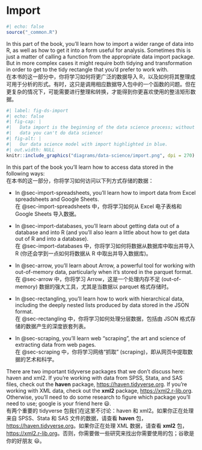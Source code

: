 # Import {#sec-import .unnumbered}

```r
#| echo: false
source("_common.R")
```

In this part of the book, you'll learn how to import a wider range of data into R, as well as how to get it into a form useful for analysis.
Sometimes this is just a matter of calling a function from the appropriate data import package.
But in more complex cases it might require both tidying and transformation in order to get to the tidy rectangle that you'd prefer to work with.    
在本书的这一部分中，你将学习如何将更广泛的数据导入 R，以及如何将其整理成可用于分析的形式。有时，这只是调用相应数据导入包中的一个函数的问题。但在更复杂的情况下，可能需要进行整理和转换，才能得到你更喜欢使用的整洁矩形数据。

```r
#| label: fig-ds-import
#| echo: false
#| fig-cap: |
#|   Data import is the beginning of the data science process; without
#|   data you can't do data science!
#| fig-alt: |
#|   Our data science model with import highlighted in blue.
#| out.width: NULL
knitr::include_graphics("diagrams/data-science/import.png", dpi = 270)
```

In this part of the book you'll learn how to access data stored in the following ways:    
在本书的这一部分，你将学习如何访问以下列方式存储的数据：

-   In @sec-import-spreadsheets, you'll learn how to import data from Excel spreadsheets and Google Sheets.    
    在 @sec-import-spreadsheets 中，你将学习如何从 Excel 电子表格和 Google Sheets 导入数据。

-   In @sec-import-databases, you'll learn about getting data out of a database and into R (and you'll also learn a little about how to get data out of R and into a database).    
    在 @sec-import-databases 中，你将学习如何将数据从数据库中取出并导入 R (你还会学到一点如何将数据从 R 中取出并导入数据库)。

-   In @sec-arrow, you'll learn about Arrow, a powerful tool for working with out-of-memory data, particularly when it's stored in the parquet format.    
    在 @sec-arrow 中，你将学习 Arrow，这是一个处理内存不足 (out-of-memory) 数据的强大工具，尤其是当数据以 parquet 格式存储时。

-   In @sec-rectangling, you'll learn how to work with hierarchical data, including the deeply nested lists produced by data stored in the JSON format.    
    在 @sec-rectangling 中，你将学习如何处理分层数据，包括由 JSON 格式存储的数据产生的深度嵌套列表。

-   In @sec-scraping, you'll learn web "scraping", the art and science of extracting data from web pages.    
    在 @sec-scraping 中，你将学习网络“抓取” (scraping)，即从网页中提取数据的艺术和科学。

There are two important tidyverse packages that we don't discuss here: haven and xml2.
If you're working with data from SPSS, Stata, and SAS files, check out the **haven** package, [https://haven.tidyverse.org](https://haven.tidyverse.org).
If you're working with XML data, check out the **xml2** package, [https://xml2.r-lib.org](https://xml2.r-lib.org).
Otherwise, you'll need to do some research to figure which package you'll need to use; google is your friend here 😃.    
有两个重要的 tidyverse 包我们在这里不讨论：haven 和 xml2。如果你正在处理来自 SPSS、Stata 和 SAS 文件的数据，请查看 **haven** 包，[https://haven.tidyverse.org](https://haven.tidyverse.org)。如果你正在处理 XML 数据，请查看 **xml2** 包，[https://xml2.r-lib.org](https://xml2.r-lib.org)。否则，你需要做一些研究来找出你需要使用的包；谷歌是你的好朋友 😃。
